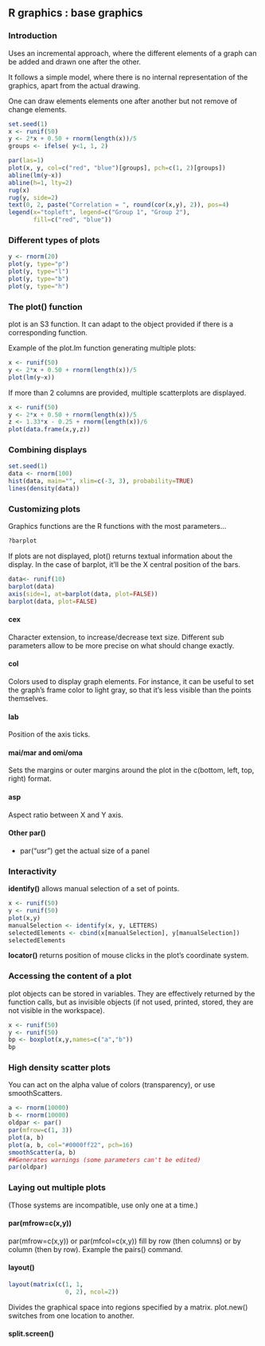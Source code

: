 R graphics : base graphics
--------------------------------------------------------

### Introduction

Uses an incremental approach, where the different elements of a graph can be added and drawn one after the other.

It follows a simple model, where there is no internal representation of the graphics, apart from the actual drawing.

One can draw elements elements one after another but not remove of change elements.

```r
set.seed(1)
x <- runif(50)
y <- 2*x + 0.50 + rnorm(length(x))/5
groups <- ifelse( y<1, 1, 2)

par(las=1)
plot(x, y, col=c("red", "blue")[groups], pch=c(1, 2)[groups])
abline(lm(y~x))
abline(h=1, lty=2)
rug(x)
rug(y, side=2)
text(0, 2, paste("Correlation = ", round(cor(x,y), 2)), pos=4)
legend(x="topleft", legend=c("Group 1", "Group 2"),
       fill=c("red", "blue"))
```

### Different types of plots

```r
y <- rnorm(20)
plot(y, type="p")
plot(y, type="l")
plot(y, type="b")
plot(y, type="h")
```

### The plot() function

plot is an S3 function. It can adapt to the object provided if there is a corresponding function.

Example of the plot.lm function generating multiple plots:
```r
x <- runif(50)
y <- 2*x + 0.50 + rnorm(length(x))/5
plot(lm(y~x))
```

If more than 2 columns are provided, multiple scatterplots are displayed.

```r
x <- runif(50)
y <- 2*x + 0.50 + rnorm(length(x))/5
z <- 1.33*x - 0.25 + rnorm(length(x))/6
plot(data.frame(x,y,z))
```

### Combining displays

```r
set.seed(1)
data <- rnorm(100)
hist(data, main="", xlim=c(-3, 3), probability=TRUE)
lines(density(data))
```


### Customizing plots

Graphics functions are the R functions with the most parameters...

```r
?barplot
```

If plots are not displayed, plot() returns textual information about the display. In the case of barplot, it'll be the X central position of the bars. 

```r
data<- runif(10)
barplot(data)
axis(side=1, at=barplot(data, plot=FALSE))
barplot(data, plot=FALSE)
```

#### cex

Character extension, to increase/decrease text size. Different sub parameters allow to be more precise on what should change exactly.


#### col

Colors used to display graph elements. For instance, it can be useful to set the graph's frame color to light gray, so that it's less visible than the points themselves.


#### lab

Position of the axis ticks.


#### mai/mar and omi/oma

Sets the margins or outer margins around the plot in the c(bottom, left, top, right) format.


#### asp

Aspect ratio between X and Y axis.

#### Other par()

- par("usr") get the actual size of a panel


### Interactivity

**identify()** allows manual selection of a set of points.

```r
x <- runif(50)
y <- runif(50)
plot(x,y)
manualSelection <- identify(x, y, LETTERS)
selectedElements <- cbind(x[manualSelection], y[manualSelection])
selectedElements
```


**locator()** returns position of mouse clicks in the plot's coordinate system.


### Accessing the content of a plot

plot objects can be stored in variables. They are effectively returned by the function calls, but as invisible objects (if not used, printed, stored, they are not visible in the workspace).
```r
x <- runif(50)
y <- runif(50)
bp <- boxplot(x,y,names=c("a","b"))
bp
```

### High density scatter plots

You can act on the alpha value of colors (transparency), or use smoothScatters.

```r
a <- rnorm(10000)
b <- rnorm(10000)
oldpar <- par()
par(mfrow=c(1, 3))
plot(a, b)
plot(a, b, col="#0000ff22", pch=16)
smoothScatter(a, b)
##Generates warnings (some parameters can't be edited)
par(oldpar)
```


### Laying out multiple plots

(Those systems are incompatible, use only one at a time.)

#### par(mfrow=c(x,y))

par(mfrow=c(x,y)) or par(mfcol=c(x,y)) fill by row (then columns) or by column (then by row).
Example the pairs() command.

#### layout()

```r
layout(matrix(c(1, 1, 
                0, 2), ncol=2))
```
Divides the graphical space into regions specified by a matrix. plot.new() switches from one location to another.

#### split.screen()
